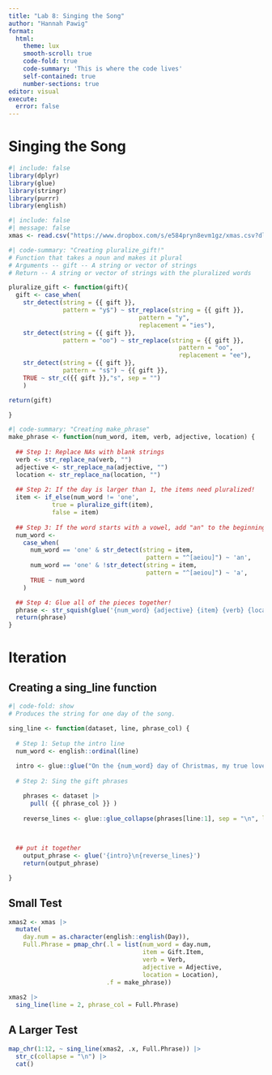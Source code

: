 ```yaml
---
title: "Lab 8: Singing the Song"
author: "Hannah Pawig"
format:
  html:
    theme: lux
    smooth-scroll: true
    code-fold: true
    code-summary: 'This is where the code lives'
    self-contained: true
    number-sections: true
editor: visual
execute:
  error: false
---
```


# Singing the Song

```r
#| include: false
library(dplyr)
library(glue)
library(stringr)
library(purrr)
library(english)
```

```r
#| include: false
#| message: false
xmas <- read.csv("https://www.dropbox.com/s/e584pryn8evm1gz/xmas.csv?dl=1") 
```

```r
#| code-summary: "Creating pluralize_gift!"
# Function that takes a noun and makes it plural
# Arguments -- gift -- A string or vector of strings
# Return -- A string or vector of strings with the pluralized words

pluralize_gift <- function(gift){
  gift <- case_when(
    str_detect(string = {{ gift }},
               pattern = "y$") ~ str_replace(string = {{ gift }},
                                    pattern = "y",
                                    replacement = "ies"),
    str_detect(string = {{ gift }},
               pattern = "oo") ~ str_replace(string = {{ gift }},
                                               pattern = "oo",
                                               replacement = "ee"),
    str_detect(string = {{ gift }},
               pattern = "s$") ~ {{ gift }},
    TRUE ~ str_c({{ gift }},"s", sep = "")
    )

return(gift)

}
```

```r
#| code-summary: "Creating make_phrase"
make_phrase <- function(num_word, item, verb, adjective, location) {
  
  ## Step 1: Replace NAs with blank strings
  verb <- str_replace_na(verb, "")
  adjective <- str_replace_na(adjective, "")
  location <- str_replace_na(location, "")
  
  ## Step 2: If the day is larger than 1, the items need pluralized! 
  item <- if_else(num_word != 'one', 
            true = pluralize_gift(item),
            false = item)
  
  ## Step 3: If the word starts with a vowel, add "an" to the beginning
  num_word <- 
    case_when(
      num_word == 'one' & str_detect(string = item,
                                      pattern = "^[aeiou]") ~ 'an',
      num_word == 'one' & !str_detect(string = item,
                                      pattern = "^[aeiou]") ~ 'a',
      TRUE ~ num_word
    )

  ## Step 4: Glue all of the pieces together! 
  phrase <- str_squish(glue('{num_word} {adjective} {item} {verb} {location}'))
  return(phrase)
}
```

# Iteration

## Creating a sing_line function

```r
#| code-fold: show
# Produces the string for one day of the song.

sing_line <- function(dataset, line, phrase_col) {
  
  # Step 1: Setup the intro line
  num_word <- english::ordinal(line)
  
  intro <- glue::glue("On the {num_word} day of Christmas, my true love sent to me:")
  
  # Step 2: Sing the gift phrases

    phrases <- dataset |>
      pull( {{ phrase_col }} )
      
    reverse_lines <- glue::glue_collapse(phrases[line:1], sep = "\n", last = ' and\n')
    

    
  ## put it together
    output_phrase <- glue('{intro}\n{reverse_lines}')
    return(output_phrase)

}
```

## Small Test

```r
xmas2 <- xmas |>
  mutate(
    day.num = as.character(english::english(Day)), 
    Full.Phrase = pmap_chr(.l = list(num_word = day.num, 
                                     item = Gift.Item, 
                                     verb = Verb, 
                                     adjective = Adjective, 
                                     location = Location), 
                           .f = make_phrase))
    
xmas2 |>
  sing_line(line = 2, phrase_col = Full.Phrase)
```

## A Larger Test

```r
map_chr(1:12, ~ sing_line(xmas2, .x, Full.Phrase)) |>
  str_c(collapse = "\n") |>
  cat()
```

